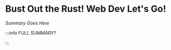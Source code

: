 # Bust Out the Rust! Web Dev Let's Go!

_Summary Goes Here_


<DocCardList />

:::info FULL SUMMARY?

<QuestButton
  text="Go To Campaign Page"
  link="https://app.stackup.dev/campaign_page/bust-out-the-rust-web-dev-lets-go"
/>

:::
